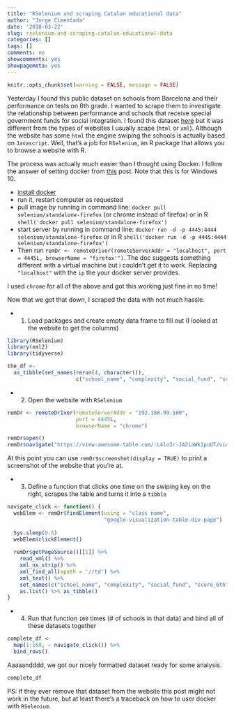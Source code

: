```yaml
---
title: "RSelenium and scraping Catalan educational data"
author: "Jorge Cimentada"
date: '2018-03-22'
slug: rselenium-and-scraping-catalan-educational-data
categories: []
tags: []
comments: no
showcomments: yes
showpagemeta: yes
---
```


```r
knitr::opts_chunk$set(warning = FALSE, message = FALSE)
```


Yesterday I found this public dataset on schools from Barcelona and their performance on tests on 6th grade. I wanted to scrape them to investigate the relationship between performance and schools that receive special government funds for social integration. I found this dataset [here](https://view-awesome-table.com/-L4lo3r-JA2iaWk1puUT/view) but it was different from the types of websites I usually scape (`html` or `xml`). Although the website has some `html` the engine swiping the schools is actually based on `Javascript`. Well, that's a job for `RSelenium`, an R package that allows you to browse a website with R.

The process was actually much easier than I thought using Docker. I follow the answer of setting docker from [this](https://stackoverflow.com/questions/45395849/cant-execute-rsdriver-connection-refused) post. Note that this is for Windows 10.

* [install docker](https://download.docker.com/win/stable/DockerToolbox.exe)
* run it, restart computer as requested
* pull image by running in command line: `docker pull selenium/standalone-firefox` (or chrome instead of firefox) or in R `shell('docker pull selenium/standalone-firefox')`
* start server by running in command line: `docker run -d -p 4445:4444 selenium/standalone-firefox` or in R `shell('docker run -d -p 4445:4444 selenium/standalone-firefox')`
* Then run `remDr <- remoteDriver(remoteServerAddr = "localhost", port = 4445L, browserName = "firefox'")`. The doc suggests something different with a virtual machine but i couldn't get it to work. Replacing `"localhost"` with the `ip` the your docker server provides.

I used `chrome` for all of the above and got this working just fine in no time!

Now that we got that down, I scraped the data with not much hassle.

* 1. Load packages and create empty data frame to fill out (I looked at the website to get the columns)

```r
library(RSelenium)
library(xml2)
library(tidyverse)

the_df <-
  as_tibble(set_names(rerun(4, character()),
                      c("school_name", "complexity", "social_fund", "score_6th")))
```

* 2. Open the website with `RSelenium`

```r
remDr <- remoteDriver(remoteServerAddr = "192.168.99.100",
                      port = 4445L,
                      browserName = "chrome")

remDr$open()
remDr$navigate("https://view-awesome-table.com/-L4lo3r-JA2iaWk1puUT/view")
```

At this point you can use `remDr$screenshot(display = TRUE)` to print a screenshot of the website that you're at.


* 3. Define a function that clicks one time on the swiping key on the right, scrapes the table and turns it into a `tibble`
```r
navigate_click <- function() {
  webElem <- remDr$findElement(using = "class name",
                               "google-visualization-table-div-page")
  
  Sys.sleep(0.5)
  webElem$clickElement()
  
  remDr$getPageSource()[[1]] %>% 
    read_xml() %>%
    xml_ns_strip() %>%
    xml_find_all(xpath = '//td') %>%
    xml_text() %>%
    set_names(c("school_name", "complexity", "social_fund", "score_6th")) %>%
    as.list() %>% as_tibble()
}
```

* 4. Run that function `160` times (# of schools in that data) and bind all of these datasets together

```r
complete_df <-
  map(1:160, ~ navigate_click()) %>%
  bind_rows()
```

Aaaaandddd, we got our nicely formatted dataset ready for some analysis.

```r
complete_df
```

PS: If they ever remove that dataset from the website this post might not work in the future, but at least there's a traceback on how to user docker with `RSelenium`.
